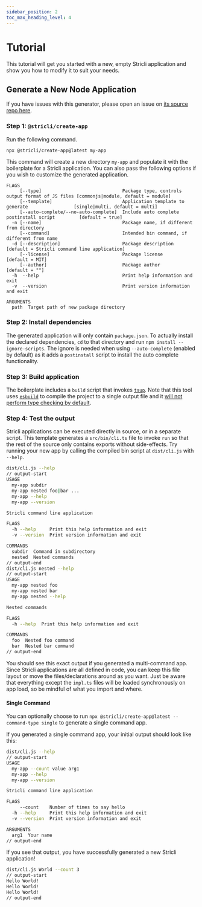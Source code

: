 ```yaml
---
sidebar_position: 2
toc_max_heading_level: 4
---
```


# Tutorial

This tutorial will get you started with a new, empty Stricli application and show you how to modify it to suit your needs.

## Generate a New Node Application

If you have issues with this generator, please open an issue on [its source repo here](https://github.com/bloomberg/stricli/tree/main/packages/create-app).

### Step 1: `@stricli/create-app`

Run the following command.

```
npx @stricli/create-app@latest my-app
```

This command will create a new directory `my-app` and populate it with the boilerplate for a Stricli application. You can also pass the following options if you wish to customize the generated application.

```
FLAGS
     [--type]                              Package type, controls output format of JS files [commonjs|module, default = module]
     [--template]                          Application template to generate                 [single|multi, default = multi]
     [--auto-complete/--no-auto-complete]  Include auto complete postinstall script         [default = true]
  -n [--name]                              Package name, if different from directory
     [--command]                           Intended bin command, if different from name
  -d [--description]                       Package description                              [default = Stricli command line application]
     [--license]                           Package license                                  [default = MIT]
     [--author]                            Package author                                   [default = ""]
  -h  --help                               Print help information and exit
  -v  --version                            Print version information and exit

ARGUMENTS
  path  Target path of new package directory
```

### Step 2: Install dependencies

The generated application will only contain `package.json`. To actually install the declared dependencies, `cd` to that directory and run `npm install --ignore-scripts`. The ignore is needed when using `--auto-complete` (enabled by default) as it adds a `postinstall` script to install the auto complete functionality.

### Step 3: Build application

The boilerplate includes a `build` script that invokes [`tsup`](https://tsup.egoist.dev/). Note that this tool uses [`esbuild`](https://esbuild.github.io/) to compile the project to a single output file and it [will not perform type checking by default](https://tsup.egoist.dev/#what-about-type-checking).

### Step 4: Test the output

Stricli applications can be executed directly in source, or in a separate script. This template generates a `src/bin/cli.ts` file to invoke `run` so that the rest of the source only contains exports without side-effects. Try running your new app by calling the compiled bin script at `dist/cli.js` with `--help`.

```sh
dist/cli.js --help
// output-start
USAGE
  my-app subdir
  my-app nested foo|bar ...
  my-app --help
  my-app --version

Stricli command line application

FLAGS
  -h --help     Print this help information and exit
  -v --version  Print version information and exit

COMMANDS
  subdir  Command in subdirectory
  nested  Nested commands
// output-end
dist/cli.js nested --help
// output-start
USAGE
  my-app nested foo
  my-app nested bar
  my-app nested --help

Nested commands

FLAGS
  -h --help  Print this help information and exit

COMMANDS
  foo  Nested foo command
  bar  Nested bar command
// output-end
```

You should see this exact output if you generated a multi-command app. Since Stricli applications are all defined in code, you can keep this file layout or move the files/declarations around as you want. Just be aware that everything except the `impl.ts` files will be loaded synchronously on app load, so be mindful of what you import and where.

#### Single Command

You can optionally choose to run `npx @stricli/create-app@latest --command-type single` to generate a single command app.

If you generated a single command app, your initial output should look like this:

```sh
dist/cli.js --help
// output-start
USAGE
  my-app --count value arg1
  my-app --help
  my-app --version

Stricli command line application

FLAGS
     --count    Number of times to say hello
  -h --help     Print this help information and exit
  -v --version  Print version information and exit

ARGUMENTS
  arg1  Your name
// output-end
```

If you see that output, you have successfully generated a new Stricli application!

```sh
dist/cli.js World --count 3
// output-start
Hello World!
Hello World!
Hello World!
// output-end
```
